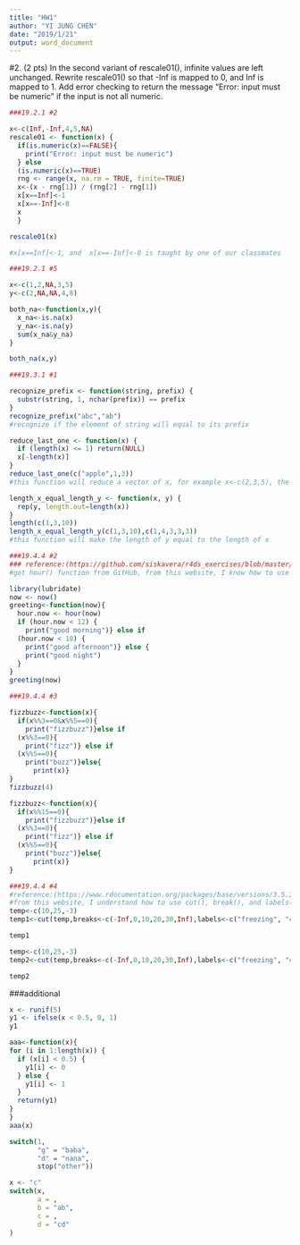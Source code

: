 ```yaml
---
title: "HW1"
author: "YI JUNG CHEN"
date: "2019/1/21"
output: word_document
---
```

#2. (2 pts) In the second variant of rescale01(), infinite values are left unchanged. Rewrite rescale01() so that -Inf is mapped to 0, and Inf is mapped to 1.  Add error checking to return the message “Error: input must be numeric” if the input is not all numeric.
```r
###19.2.1 #2

x<-c(Inf,-Inf,4,5,NA)
rescale01 <- function(x) {
  if(is.numeric(x)==FALSE){
    print("Error: input must be numeric")
  } else
  (is.numeric(x)==TRUE)
  rng <- range(x, na.rm = TRUE, finite=TRUE)
  x<-(x - rng[1]) / (rng[2] - rng[1])
  x[x==Inf]<-1
  x[x==-Inf]<-0
  x
  }

rescale01(x)

#x[x==Inf]<-1, and  x[x==-Inf]<-0 is taught by one of our classmates
```

```r
###19.2.1 #5

x<-c(1,2,NA,3,5)
y<-c(2,NA,NA,4,8)

both_na<-function(x,y){
  x_na<-is.na(x)
  y_na<-is.na(y)
  sum(x_na&y_na)
}

both_na(x,y)
```

```r
###19.3.1 #1

recognize_prefix <- function(string, prefix) {
  substr(string, 1, nchar(prefix)) == prefix
}
recognize_prefix("abc","ab")
#recognize if the element of string will equal to its prefix 

reduce_last_one <- function(x) {
  if (length(x) <= 1) return(NULL)
  x[-length(x)]
}
reduce_last_one(c("apple",1,3))
#this function will reduce a vector of x, for example x<-c(2,3,5), the result will be 2,3

length_x_equal_length_y <- function(x, y) {
  rep(y, length.out=length(x))
}
length(c(1,3,10))
length_x_equal_length_y(c(1,3,10),c(1,4,3,3,3))
#this function will make the length of y equal to the length of x
```

```r
###19.4.4 #2
### reference:(https://github.com/siskavera/r4ds_exercises/blob/master/functions.R)
#got hour() function from GitHub, from this website, I know how to use hour() can bring up hour from now() function

library(lubridate)
now <- now()
greeting<-function(now){
  hour.now <- hour(now)
  if (hour.now < 12) {
    print("good morning")} else if 
  (hour.now < 18) {
    print("good afternoon")} else {
    print("good night")
  }
}
greeting(now)


```

```r
###19.4.4 #3

fizzbuzz<-function(x){
  if(x%%3==0&x%%5==0){
    print("fizzbuzz")}else if
  (x%%3==0){
    print("fizz")} else if
  (x%%5==0){
    print("buzz")}else{
      print(x)}
}
fizzbuzz(4)

fizzbuzz<-function(x){
  if(x%%15==0){
    print("fizzbuzz")}else if
  (x%%3==0){
    print("fizz")} else if
  (x%%5==0){
    print("buzz")}else{
      print(x)}
}

```

```r
###19.4.4 #4
#reference:(https://www.rdocumentation.org/packages/base/versions/3.5.2/topics/cut)
#from this website, I understand how to use cut(), break(), and labels() function
temp<-c(10,25,-3)
temp1<-cut(temp,breaks<-c(-Inf,0,10,20,30,Inf),labels<-c("freezing", "cold", "cool", "warm", "hot"),right=TRUE)

temp1

temp<-c(10,25,-3)
temp2<-cut(temp,breaks<-c(-Inf,0,10,20,30,Inf),labels<-c("freezing", "cold", "cool", "warm", "hot"),right=FALSE)

temp2
```




###additional

```r
x <- runif(5)
y1 <- ifelse(x < 0.5, 0, 1)
y1

aaa<-function(x){
for (i in 1:length(x)) {
  if (x[i] < 0.5) {
    y1[i] <- 0
  } else {
    y1[i] <- 1
  } 
  return(y1)
}
}
aaa(x)
```

```r
switch(1,
       "g" = "baba",
       "d" = "nana",
       stop("other"))
```

```r
x <- "c"
switch(x, 
       a = ,
       b = "ab",
       c = ,
       d = "cd"
)
```

